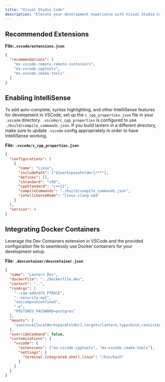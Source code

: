 ```yaml
---
title: "Visual Studio Code"
description: "Elevate your development experience with Visual Studio Code (VSCode) by customizing its configuration for your project. Follow our recommendations below to set up features like IntelliSense and integrate Docker containers."
---
```


## Recommended Extensions[](#recommended-extensions "Direct link to Recommended Extensions")

**File:`.vscode/extensions.json`**

```json
{
  "recommendations": [
    "ms-vscode-remote.remote-containers",
    "ms-vscode.cpptools",
    "ms-vscode.cmake-tools"
  ]
}
```

## Enabling IntelliSense[](#enabling-intellisense "Direct link to Enabling IntelliSense")

To add auto-complete, syntax highlighting, and other IntelliSense features for development in VSCode, set up the `c_cpp_properties.json` file in your `.vscode` directory. `.vscode/c_cpp_properties` is configured to use `./build/compile_commands.json`. If you build lantern in a different directory, make sure to update `.vscode` config appropriately in order to have IntelliSense working.

**File: `.vscode/c_cpp_properties.json`**

```json
{
  "configurations": [
    {
      "name": "Linux",
      "includePath": ["${workspaceFolder}/**"],
      "defines": [],
      "cStandard": "c99",
      "cppStandard": "c++11",
      "compileCommands": "./build/compile_commands.json",
      "intelliSenseMode": "linux-clang-x64"
    }
  ],
  "version": 4
}
```

## Integrating Docker Containers[](#integrating-docker-containers "Direct link to Integrating Docker Containers")

Leverage the Dev Containers extension in VSCode and the provided configuration file to seamlessly use Docker containers for your development setup.

**File: `.devcontainer/devcontainer.json`**

```json
{
  "name": "Lantern Dev",
  "dockerFile": "../Dockerfile.dev",
  "context": "..",
  "runArgs": [
    "--cap-add=SYS_PTRACE",
    "--security-opt",
    "seccomp=unconfined",
    "-e",
    "POSTGRES_PASSWORD=postgres"
  ],
  "mounts": [
    "source=${localWorkspaceFolder},target=/lantern,type=bind,consistency=cached"
  ],
  "overrideCommand": false,
  "customizations": {
    "vscode": {
      "extensions": ["ms-vscode.cpptools", "ms-vscode.cmake-tools"],
      "settings": {
        "terminal.integrated.shell.linux": "/bin/bash"
      }
    }
  }
}
```
